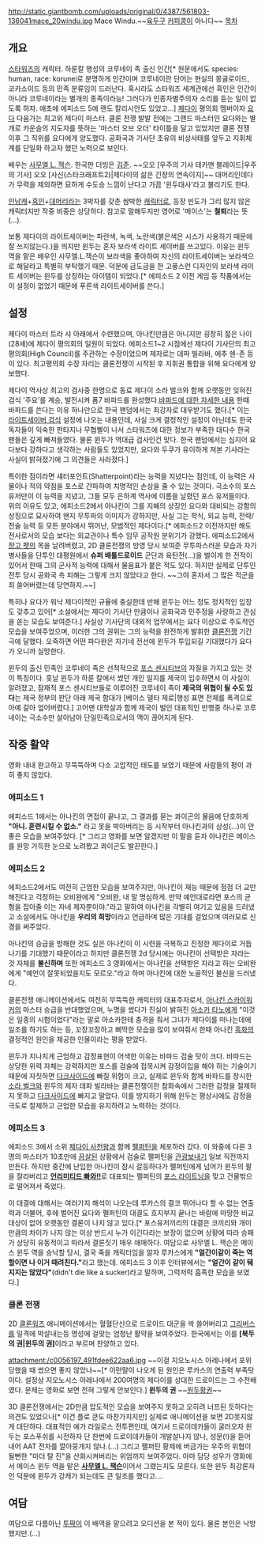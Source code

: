http://static.giantbomb.com/uploads/original/0/4387/561803-136041mace_20windu.jpg
Mace Windu.~~[[육두구]] [[커피콩]]이 아니다~~
[[목차]]
== 개요 ==
[[스타워즈]]의 캐릭터. 하룬칼 행성의 코루네이 족 출신 인간[* 원문에서도 species: human, race: korunei로 분명하게 인간이며 코루네이란 단어는 현실의 몽골로이드, 코카소이드 등의 민족 분류임이 드러난다. 혹시라도 스타워즈 세계관에선 흑인은 인간이 아니라 코루네이라는 별개의 종족이라능! 그러다가 인종차별주의자 소리를 듣는 일이 없도록 하자. 애초에 에피소드 5에 랜도 칼리시안도 있었고...]  [[제다이]] 평의회 멤버이자 [[요다]] 다음가는 최고위 제다이 마스터. 클론 전쟁 발발 전에는 그랜드 마스터인 요다와는 별개로 카운슬의 지도자를 뜻하는 '마스터 오브 오더' 타이틀을 달고 있었지만 클론 전쟁 이후 그 직위를 요다에게 양도했다. 공화국과 기사단 초유의 비상사태를 앞두고 지휘체계를 단일화 하고자 했던 노력으로 보인다.

배우는 [[사무엘 L. 잭슨]]. 한국판 더빙은 [[김준]]. ~~오오 [우주의 기사 테카맨 블레이드|우주의 기사] 오오 [사신(스타크래프트2)|제다이의 삶은 긴장의 연속이지]~~ 대머리인데다가 무력을 제외하면 묘하게 수도승 느낌이 난다고 가끔 '윈두대사'라고 불리기도 한다. 

[[인남캐]]+[[흑인]]+[[대머리]]라는 3박자를 갖춘 쌈박한 [[캐릭터]]로, 등장 빈도가 그리 많지 않은 캐릭터지만 작중 비중은 상당하다. 참고로 말해두지만 영어로 '메이스'는 '''철퇴'''라는 뜻(...).

보통 제다이의 라이트세이버는 파란색, 녹색, 노란색(붉은색은 시스가 사용하기 때문에 잘 쓰지않는다.)을 띄지만 윈두는 혼자 보라색 라이트 세이버를 쓰고있다. 이유는 윈두 역을 맡은 배우인 사무엘.L.잭슨이 보라색을 좋아하여 자신의 라이트세이버는 보라색으로 해달라고 특별히 부탁했기 때문. 덕분에 금도금을 한 고풍스런 디자인의 보라색 라이트 세이버는 윈두를 상징하는 아이템이 되었다.[* 에피소드 2 이전 게임 등 작품에서는 이 설정이 없었기 때문에 푸른색 라이트세이버를 쓴다.] 

== 설정 ==
제다이 마스터 트라 샤 아래에서 수련했으며, 아나킨만큼은 아니지만 굉장히 젊은 나이(28세)에 제다이 평의회의 일원이 되었다. 에피소드1~2 시점에선 제다이 기사단의 최고평의회(High Council)를 주관하는 수장이었으며 제자로는 데파 빌라바, 에추 쉔-존 등이 있다. 최고평의회 수장 자리는 클론전쟁이 시작된 후 지휘권 통합을 위해 요다에게 양보했다.

제다이 역사상 최고의 검사중 한명으로 동료 제다이 소라 벌크와 함께 오랫동안 잊혀진 검식 '주요'를 계승, 발전시켜 폼7 바파드를 완성했다.[http://venator.egloos.com/4543760 바파드에 대한 자세한 내용] 한때 바파드를 쓴다는 이유 하나만으로 한국 팬덤에서는 최강자로 대우받기도 했다.[* 이는 [[라이트세이버 검식]] 설정에 나오는 내용인데, 사실 크게 결정적인 설정이 아닌데도 한국독자들이 익숙한 판타지나 무협삘이 나서 스타워즈에 대한 정보가 부족한 대다수 한국 팬들은 깊게 빠져들였다. 물론 윈두가 역대급 검사인건 맞다. 한국 팬덤에서는 심지어 요다보다 강하다고 생각하는 사람들도 있었지만, 요다와 두쿠가 유이하게 져본 기사라는 사실이 밝혀졌기에 그 의견들은 사라졌다.]

특이한 점이라면 섀터포인트(Shatterpoint)라는 능력을 지녔다는 점인데, 이 능력은 사물이나 적의 약점을 포스로 간파하여 치명적인 손상을 줄 수 있는 것이다. 극소수의 포스 유저만이 이 능력을 지녔고, 그들 모두 은하계 역사에 이름을 날렸던 포스 유저들이다. 위의 이유도 있고, 에피소드2에서 아나킨이 그를 지혜의 상징인 요다와 대비되는 강함의 상징으로 묘사하여 왠지 무투파의 이미지가 강하지만, 사실 그는 학식, 외교 능력, 전략/전술 능력 등 모든 분야에서 뛰어난, 모범적인 제다이다.[* 에피소드2 이전까지만 해도 전사로서의 모습 보다는 외교관이나 특수 임무 공작원 분위기가 강했다. 에피소드2에서 [[쟝고 펫]]의 목을 날려버렸고, 2D 클론전쟁의 방영 당시 보여준 무투파스러운 모습과 자기 병사들을 단투인 대평원에서 '''슈퍼 배틀드로이드''' 군단과 육탄전(...)을 벌이게 한 전적이 있어서 한때 그의 군사적 능력에 대해서 물음표가 붙은 적도 있다. 하지만 실제로 단투인 전투 당시 공화국 측 피해는 그렇게 크지 않았다고 한다. ~~그야 혼자서 그 많은 적군을 죄 쓸어버렸는데 당연하지.~~]

특히나 요다가 워낙 제다이적인 규율에 충실한데 반해 윈두는 어느 정도 정치적인 입장도 갖추고 있어[* 소설에서는 제다이 기사단 만큼이나 공화국과 민주정을 사랑하고 관심을 쏟는 모습도 보여준다.] 사실상 기사단의 대외적 업무에서는 요다 이상으로 주도적인 모습을 보여주었으며, 이러한 그의 권위는 그의 능력을 완전하게 발휘한 [[클론전쟁]] 기간 극에 달했다. 오죽하면 어떤 파다완은 자기네 전선에 윈두가 투입되길 기대했다가 요다가 오니까 실망한다.

윈두의 출신 민족인 코루네이 족은 선척적으로 [[포스 센시티브]]의 자질을 가지고 있는 것이 특징이다. 훗날 윈두가 하룬 칼에서 썼던 개인 일지를 제국이 입수하면서 이 사실이 알려졌고, 잠재적 포스 센시티브들로 이루어진 코루네이 족이 '''제국의 위협이 될 수도 있다'''는 제국 정부의 판단 아래 제국 함대가 [베이스 델타 제로|행성 표면 전체를 폭격으로 아예 갈아 엎어버렸다.] 고어맨 대학살과 함께 제국이 벌인 대표적인 만행중 하나로 코루네이는 극소수만 살아남아 단일민족으로서의 맥이 끊어지게 된다.

== 작중 활약 ==
영화 내내 완고하고 무뚝뚝하며 다소 고압적인 태도를 보였기 때문에 사람들의 평이 과히 좋지 않았다. 

=== 에피소드 1 ===
에피소드 1에서는 아나킨의 면접이 끝나고, 그 결과를 묻는 콰이곤의 물음에 단호하게 '''"아니. 훈련시킬 수 없소."''' 라고 못을 박아버리는 등 시작부터 아나킨과의 상성(...)이 안좋은 모습을 보여주었다. [* 그리고 영화를 보면 알겠지만 이 말을 듣자 아나킨은 메이스를 원망 가득한 눈으로 노려봤고 콰이곤도 발끈한다.]

=== 에피소드 2 ===
에피소드2에서도 여전히 근엄한 모습을 보여주지만, 아나킨이 재능 때문에 점점 더 교만해진다고 걱정하는 오비완에게 "오비완, 내 말 명심하게. 만약 예언대로라면 포스의 균형을 잡아줄 이는 자네 제자뿐이야."라고 말하여 아나킨을 각별히 여기고 있음을 드러냈고 소설에서도 아나킨을 '''우리의 희망'''이라고 언급하며 많은 기대를 걸었으며 여러모로 신경을 써주었다.

아나킨의 승급을 방해한 것도 실은 아나킨이 이 시련을 극복하고 진정한 제다이로 거듭나기를 기대했기 때문이라고 하지만 클론전쟁 2d 당시에는 아나킨이 선택받은 자라는 것 자체를 '''불신하며''' 또한 에피소드 3 영화에서는 아나킨을 선택받은 자라고 하는 오비완에게 "예언이 잘못되었을지도 모르오."라고 하며 아나킨에 대한 노골적인 불신을 드러냈다.

클론전쟁 애니메이션에서도 여전히 무뚝뚝한 캐릭터의 대표주자로서, [[아나킨 스카이워커]]의 마스터 승급을 반대했었으며, 누명을 썼다가 진실이 밝혀진 [[아소카 타노]]에게 "이것은 일종의 시험이었다"라는 말로 아소카한테 충격을 줘서 그녀가 제다이를 떠나는데에 일조를 하기도 하는 등, 꼬장꼬장하고 삐딱한 모습을 많이 보여줘서 한때 아나킨 [[흑화]]의 결정적인 원인을 제공한 인물이라는 평을 받았다.

윈두가 지나치게 근엄하고 감정표현이 어색한 이유는 바파드 검술 탓이 크다. 바파드는 상당한 위력 자체는 강력하지만 포스를 검술에 접목시켜 감정이입을 해야 하는 기술이기 때문에 자칫하면 [[다크사이드]]에 빠질 위험이 크고, 실제로 윈두와 함께 바파드를 창시한 [[소라 벌크]]와 윈두의 제자 데파 빌라바는 클론전쟁이란 참화속에서 그러한 감정을 절제하지 못하고 [[다크사이드]]에 빠지고 말았다. 이를 방지하기 위해 윈두는 평상시에도 감정을 극도로 절제하고 근엄한 모습을 유지하려고 노력하는 것이다.

=== 에피소드 3 ===
에피소드 3에서 소위 [[제다이 사천왕]]과 함께 [[팰퍼틴]]을 체포하러 갔다. 이 와중에 다른 3명의 마스터가 10초만에 [[끔살]]된 상황에서 검술로 팰퍼틴을 [[관광]]보내기 일보 직전까지 만든다. 하지만 중간에 난입한 아나킨이 잠시 갈등하다가 팰퍼틴에게 넘어가 윈두의 팔을 잘라버리고 [https://youtu.be/-1TTN-Ev2KI '''언리미티드 빠와!!''']로 대표되는 펠퍼틴의 [[포스 라이트닝]]을 맞고 건물밖으로 떨어져서 죽었다. 

이 대결에 대해서는 여러가지 해석이 나오는데 루카스의 결코 뛰어나다 할 수 없는 연출력과 더불어, 후에 벌어진 요다와 펠퍼틴의 대결도 흐지부지 끝나는 바람에 마땅한 비교대상이 없어 오랫동안 결론이 나지 않고 있다.[* 포스유저끼리의 대결은 코끼리와 개미만큼의 차이가 나지 않는 이상 반드시 누가 이긴다라는 보장이 없으며 상황에 따라 승패가 상당히 유동적이고 따라서 결론짓기 매우 애매하다. 여담으로 사무엘 L. 잭슨은 메이스 윈두 역을 승낙할 당시, 결국 죽을 캐릭터임을 알자 루카스에게 '''"얼간이같이 죽는 역할이면 나 이거 때려친다."'''라고 했는데. 에피소드 3 이후 인터뷰에서는 '''"얼간이 같이 뒈지지는 않았다"'''(didn't die like a sucker)라고 말하며, 그럭저럭 흡족한 모습을 보였다.]

=== 클론 전쟁 ===
2D [[클론워즈]] 애니메이션에서는 혈혈단신으로 드로이드 대군을 싹 쓸어버리고 [[그리버스]]를 일격에 박살내는등 명성에 걸맞는 엄청난 활약을 보여주었다. 한국에서는 이를 '''[북두의 권|윈두의 권]'''이라고 부르며 찬양하고 있다. 

attachment:/c0056197_491fdee622aa6.jpg
{{{#!html
<img src=http://cfile233.uf.daum.net/image/144F131249B5C01D56D34B>
}}}
{{{#!html
<iframe width="560" height="315" src="http://www.youtube.com/embed/zTGHPjyczMU" frameborder="0" allowfullscreen></iframe>}}}
~~이걸 지오노시스 아레나에서 포위당했을 때 썼으면 좋지 않았나~~[* 이런말이 나오게 된 원인은 루카스의 연출력 부족탓이다. 설정상 지오노시스 아레나에서 200여명의 제다이를 상대한 드로이드는 그 수천배였다. 문제는 영화로 보면 전혀 그렇게 안보인다.]
'''윈두의 권''' ~~[[원두황권]]~~

3D 클론전쟁에서는 2D만큼 압도적인 모습을 보여주지 못하고 오히려 너프된 듯하다는 의견도 있었으나[* 이건 플로 쿤도 마찬가지지만] 실제로 애니메이션을 보면 2D못지않게 대단하다. 대표적인 예가 라일로스 전투편인데, 여기서 드로이데카들이 굴러오자 윈두는 포스푸쉬를 시전하자 단 한번에 드로이데카들이 개발살나지 않나, 성문(!)을 뜯어내어 AAT 전차를 깔아뭉개지 않나.(...) 그리고 팰퍼틴 황제에 버금가는 우주의 위협이 될뻔한 "마더 탈 진"을 산화시켜버리는 위엄까지 보여주었다. 아마 담당 성우가 영화에서 메이스 윈두 역을 맡은 '''[[사무엘 L. 잭슨]]'''이어서 그랬는지도 모른다. 또한 윈두 최강론자인 덕분에 윈두가 강캐가 되는데도 큰 일조를 했다고….

== 여담 ==
여담으로 다름아닌 [[투팍]]이 이 배역을 맡으려고 오디션을 본 적이 있다. 물론 본인은 낙방했지만.(...)
